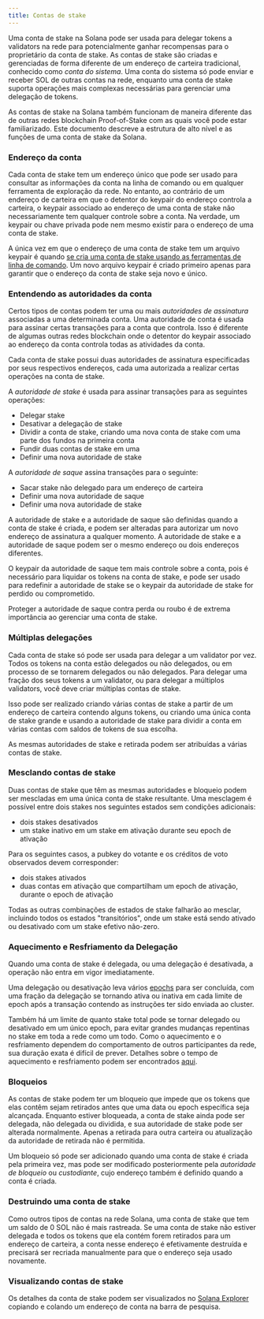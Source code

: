 ```yaml
---
title: Contas de stake
---
```


Uma conta de stake na Solana pode ser usada para delegar tokens a validators na
rede para potencialmente ganhar recompensas para o proprietário da conta de
stake. As contas de stake são criadas e gerenciadas de forma diferente de um
endereço de carteira tradicional, conhecido como _conta do sistema_. Uma conta
do sistema só pode enviar e receber SOL de outras contas na rede, enquanto uma
conta de stake suporta operações mais complexas necessárias para gerenciar uma
delegação de tokens.

As contas de stake na Solana também funcionam de maneira diferente das de outras
redes blockchain Proof-of-Stake com as quais você pode estar familiarizado. Este
documento descreve a estrutura de alto nível e as funções de uma conta de stake
da Solana.

### Endereço da conta

Cada conta de stake tem um endereço único que pode ser usado para consultar as
informações da conta na linha de comando ou em qualquer ferramenta de exploração
da rede. No entanto, ao contrário de um endereço de carteira em que o detentor
do keypair do endereço controla a carteira, o keypair associado ao endereço de
uma conta de stake não necessariamente tem qualquer controle sobre a conta. Na
verdade, um keypair ou chave privada pode nem mesmo existir para o endereço de
uma conta de stake.

A única vez em que o endereço de uma conta de stake tem um arquivo keypair é
quando
[se cria uma conta de stake usando as ferramentas de linha de comando](https://docs.anza.xyz/cli/examples/delegate-stake#create-a-stake-account).
Um novo arquivo keypair é criado primeiro apenas para garantir que o endereço da
conta de stake seja novo e único.

### Entendendo as autoridades da conta

Certos tipos de contas podem ter uma ou mais _autoridades de assinatura_
associadas a uma determinada conta. Uma autoridade de conta é usada para assinar
certas transações para a conta que controla. Isso é diferente de algumas outras
redes blockchain onde o detentor do keypair associado ao endereço da conta
controla todas as atividades da conta.

Cada conta de stake possui duas autoridades de assinatura especificadas por seus
respectivos endereços, cada uma autorizada a realizar certas operações na conta
de stake.

A _autoridade de stake_ é usada para assinar transações para as seguintes
operações:

- Delegar stake
- Desativar a delegação de stake
- Dividir a conta de stake, criando uma nova conta de stake com uma parte dos
  fundos na primeira conta
- Fundir duas contas de stake em uma
- Definir uma nova autoridade de stake

A _autoridade de saque_ assina transações para o seguinte:

- Sacar stake não delegado para um endereço de carteira
- Definir uma nova autoridade de saque
- Definir uma nova autoridade de stake

A autoridade de stake e a autoridade de saque são definidas quando a conta de
stake é criada, e podem ser alteradas para autorizar um novo endereço de
assinatura a qualquer momento. A autoridade de stake e a autoridade de saque
podem ser o mesmo endereço ou dois endereços diferentes.

O keypair da autoridade de saque tem mais controle sobre a conta, pois é
necessário para liquidar os tokens na conta de stake, e pode ser usado para
redefinir a autoridade de stake se o keypair da autoridade de stake for perdido
ou comprometido.

Proteger a autoridade de saque contra perda ou roubo é de extrema importância ao
gerenciar uma conta de stake.

### Múltiplas delegações

Cada conta de stake só pode ser usada para delegar a um validator por vez. Todos
os tokens na conta estão delegados ou não delegados, ou em processo de se
tornarem delegados ou não delegados. Para delegar uma fração dos seus tokens a
um validator, ou para delegar a múltiplos validators, você deve criar múltiplas
contas de stake.

Isso pode ser realizado criando várias contas de stake a partir de um endereço
de carteira contendo alguns tokens, ou criando uma única conta de stake grande e
usando a autoridade de stake para dividir a conta em várias contas com saldos de
tokens de sua escolha.

As mesmas autoridades de stake e retirada podem ser atribuídas a várias contas
de stake.

### Mesclando contas de stake

Duas contas de stake que têm as mesmas autoridades e bloqueio podem ser
mescladas em uma única conta de stake resultante. Uma mesclagem é possível entre
dois stakes nos seguintes estados sem condições adicionais:

- dois stakes desativados
- um stake inativo em um stake em ativação durante seu epoch de ativação

Para os seguintes casos, a pubkey do votante e os créditos de voto observados
devem corresponder:

- dois stakes ativados
- duas contas em ativação que compartilham um epoch de ativação, durante o epoch
  de ativação

Todas as outras combinações de estados de stake falharão ao mesclar, incluindo
todos os estados "transitórios", onde um stake está sendo ativado ou desativado
com um stake efetivo não-zero.

### Aquecimento e Resfriamento da Delegação

Quando uma conta de stake é delegada, ou uma delegação é desativada, a operação
não entra em vigor imediatamente.

Uma delegação ou desativação leva vários
[epochs](/docs/references/terminology#epoch) para ser concluída, com uma fração
da delegação se tornando ativa ou inativa em cada limite de epoch após a
transação contendo as instruções ter sido enviada ao cluster.

Também há um limite de quanto stake total pode se tornar delegado ou desativado
em um único epoch, para evitar grandes mudanças repentinas no stake em toda a
rede como um todo. Como o aquecimento e o resfriamento dependem do comportamento
de outros participantes da rede, sua duração exata é difícil de prever. Detalhes
sobre o tempo de aquecimento e resfriamento podem ser encontrados
[aqui](https://docs.anza.xyz/consensus/stake-delegation-and-rewards#stake-warmup-cooldown-withdrawal).

### Bloqueios

As contas de stake podem ter um bloqueio que impede que os tokens que elas
contêm sejam retirados antes que uma data ou epoch específica seja alcançada.
Enquanto estiver bloqueada, a conta de stake ainda pode ser delegada, não
delegada ou dividida, e sua autoridade de stake pode ser alterada normalmente.
Apenas a retirada para outra carteira ou atualização da autoridade de retirada
não é permitida.

Um bloqueio só pode ser adicionado quando uma conta de stake é criada pela
primeira vez, mas pode ser modificado posteriormente pela _autoridade de
bloqueio_ ou _custodiante_, cujo endereço também é definido quando a conta é
criada.

### Destruindo uma conta de stake

Como outros tipos de contas na rede Solana, uma conta de stake que tem um saldo
de 0 SOL não é mais rastreada. Se uma conta de stake não estiver delegada e
todos os tokens que ela contém forem retirados para um endereço de carteira, a
conta nesse endereço é efetivamente destruída e precisará ser recriada
manualmente para que o endereço seja usado novamente.

### Visualizando contas de stake

Os detalhes da conta de stake podem ser visualizados no
[Solana Explorer](http://explorer.solana.com/) copiando e colando um endereço de
conta na barra de pesquisa.
